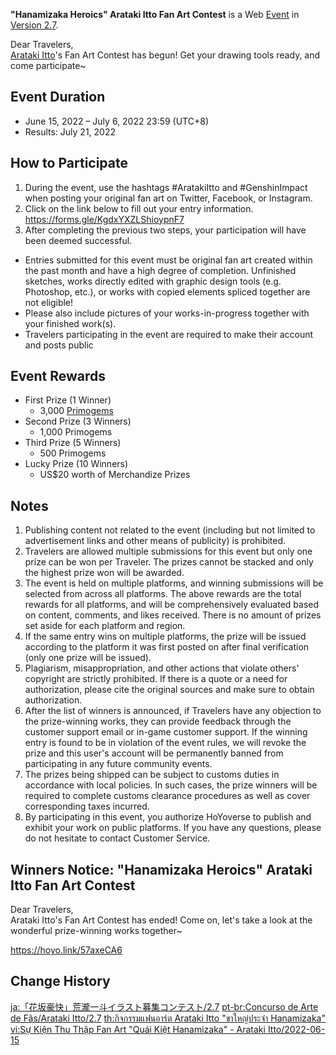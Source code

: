 {{Event
|name              = "Hanamizaka Heroics" Arataki Itto Fan Art Contest 2022-06-15
|image             = Hanamizaka Heroics Arataki Itto Fan Art Contest.png
|type              = Web
|group             = Submission
|group2            = Fanart
|time_known        = yes
|time_start        = 2022-06-15 12:00:00
|time_start_offset = GMT+8
|time_end          = 2022-07-06 23:59:59
|time_end_offset   = GMT+8
|link              = https://genshin.hoyoverse.com/en/news/detail/21495
|link2             = 
}}
'''"Hanamizaka Heroics" Arataki Itto Fan Art Contest''' is a Web [[Event]] in [[Version 2.7]].

Dear Travelers,<br>[[Arataki Itto]]'s Fan Art Contest has begun! Get your drawing tools ready, and come participate~

==Event Duration==
* June 15, 2022 – July 6, 2022 23:59 (UTC+8)
* Results: July 21, 2022

==How to Participate==
# During the event, use the hashtags #AratakiItto and #GenshinImpact when posting your original fan art on Twitter, Facebook, or Instagram.
# Click on the link below to fill out your entry information.<br>https://forms.gle/KgdxYXZLShioypnF7
# After completing the previous two steps, your participation will have been deemed successful.
* Entries submitted for this event must be original fan art created within the past month and have a high degree of completion. Unfinished sketches, works directly edited with graphic design tools (e.g. Photoshop, etc.), or works with copied elements spliced together are not eligible!
* Please also include pictures of your works-in-progress together with your finished work(s).
* Travelers participating in the event are required to make their account and posts public

==Event Rewards==
* First Prize (1 Winner)
** 3,000 [[Primogems]]
* Second Prize (3 Winners)
** 1,000 Primogems
* Third Prize (5 Winners)
** 500 Primogems
* Lucky Prize (10 Winners)
** US$20 worth of Merchandize Prizes

==Notes==
# Publishing content not related to the event (including but not limited to advertisement links and other means of publicity) is prohibited.
# Travelers are allowed multiple submissions for this event but only one prize can be won per Traveler. The prizes cannot be stacked and only the highest prize won will be awarded.
# The event is held on multiple platforms, and winning submissions will be selected from across all platforms. The above rewards are the total rewards for all platforms, and will be comprehensively evaluated based on content, comments, and likes received. There is no amount of prizes set aside for each platform and region.
# If the same entry wins on multiple platforms, the prize will be issued according to the platform it was first posted on after final verification (only one prize will be issued).
# Plagiarism, misappropriation, and other actions that violate others' copyright are strictly prohibited. If there is a quote or a need for authorization, please cite the original sources and make sure to obtain authorization.
# After the list of winners is announced, if Travelers have any objection to the prize-winning works, they can provide feedback through the customer support email or in-game customer support. If the winning entry is found to be in violation of the event rules, we will revoke the prize and this user's account will be permanently banned from participating in any future community events.
# The prizes being shipped can be subject to customs duties in accordance with local policies. In such cases, the prize winners will be required to complete customs clearance procedures as well as cover corresponding taxes incurred.
# By participating in this event, you authorize HoYoverse to publish and exhibit your work on public platforms. If you have any questions, please do not hesitate to contact Customer Service.

==Winners Notice: "Hanamizaka Heroics" Arataki Itto Fan Art Contest==
Dear Travelers,<br>Arataki Itto's Fan Art Contest has ended! Come on, let's take a look at the wonderful prize-winning works together~

https://hoyo.link/57axeCA6

==Change History==
{{Change History|2.7}}

[[ja:「花坂豪快」荒瀧一斗イラスト募集コンテスト/2.7]]
[[pt-br:Concurso de Arte de Fãs/Arataki Itto/2.7]]
[[th:กิจกรรมแฟนอาร์ต Arataki Itto "ขาใหญ่ประจำ Hanamizaka"]]
[[vi:Sự Kiện Thu Thập Fan Art "Quái Kiệt Hanamizaka" - Arataki Itto/2022-06-15]]